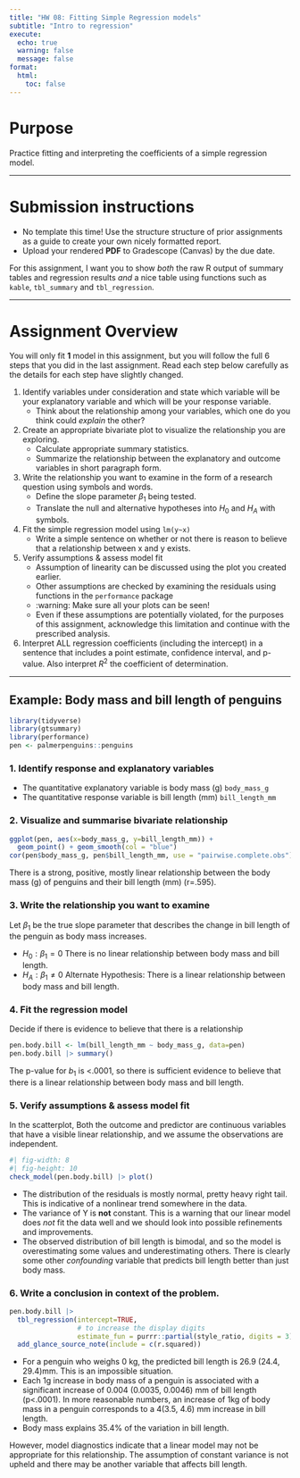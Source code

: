 ```yaml
---
title: "HW 08: Fitting Simple Regression models"
subtitle: "Intro to regression"
execute:
  echo: true
  warning: false
  message: false
format: 
  html: 
    toc: false
---
```


# Purpose

Practice fitting and interpreting the coefficients of a simple regression model. 

----

# Submission instructions

* No template this time! Use the structure structure of prior assignments as a guide to create your own nicely formatted report. 
* Upload your rendered **PDF** to Gradescope (Canvas) by the due date. 


::: {.callout-important}
For this assignment, I want you to show _both_ the raw R output of summary tables and regression results *and* a nice table using functions such as `kable`, `tbl_summary` and `tbl_regression`. 
:::

----

# Assignment Overview

You will only fit **1** model in this assignment, but you will follow the full 6 steps that you did in the last assignment. Read each step below carefully as the details for each step have slightly changed. 

1. Identify variables under consideration and state which variable will be your explanatory variable and which will be your response variable. 
    - Think about the relationship among your variables, which one do you think could _explain_ the other? 
    
2. Create an appropriate bivariate plot to visualize the relationship you are exploring. 
    - Calculate appropriate summary statistics. 
    - Summarize the relationship between the explanatory and outcome variables in short paragraph form. 

3. Write the relationship you want to examine in the form of a research question using symbols and words.
    - Define the slope parameter $\beta_{1}$ being tested.
    - Translate the null and alternative hypotheses into $H_{0}$ and $H_{A}$ with symbols. 

4. Fit the simple regression model using `lm(y~x)`
    - Write a simple sentence on whether or not there is reason to believe that a relationship between x and y exists.

5. Verify assumptions & assess model fit
    - Assumption of linearity can be discussed using the plot you created earlier. 
    - Other assumptions are checked by examining the residuals using functions in the `performance` package
    - :warning: Make sure all your plots can be seen! 
    - Even if these assumptions are potentially violated, for the purposes of this assignment, acknowledge this limitation and continue with the prescribed analysis. 
    
6. Interpret ALL regression coefficients (including the intercept) in a sentence that includes a point estimate, confidence interval, and p-value. Also interpret $R^{2}$ the coefficient of determination. 

----


## Example: Body mass and bill length of penguins

```r
library(tidyverse)
library(gtsummary)
library(performance)
pen <- palmerpenguins::penguins
```

### 1. Identify response and explanatory variables

-   The quantitative explanatory variable is body mass (g) `body_mass_g`
-   The quantitative response variable is bill length (mm) `bill_length_mm`

### 2. Visualize and summarise bivariate relationship {.smaller}

```r
ggplot(pen, aes(x=body_mass_g, y=bill_length_mm)) + 
  geom_point() + geom_smooth(col = "blue")
cor(pen$body_mass_g, pen$bill_length_mm, use = "pairwise.complete.obs")
```

There is a strong, positive, mostly linear relationship between the body mass (g) of penguins and their bill length (mm) (r=.595).

### 3. Write the relationship you want to examine

Let $\beta_1$ be the true slope parameter that describes the change in bill length of the penguin as body mass increases.

-  $H_{0}: \beta_{1}=0$ There is no linear relationship between body mass and bill length.
-  $H_{A}: \beta_{1} \neq 0$ Alternate Hypothesis: There is a linear relationship between body mass and bill length.

### 4. Fit the regression model

Decide if there is evidence to believe that there is a relationship

```r
pen.body.bill <- lm(bill_length_mm ~ body_mass_g, data=pen)
pen.body.bill |> summary()
```

The p-value for $b_{1}$ is \<.0001, so there is sufficient evidence to believe that there is a linear relationship between body mass and bill length.

### 5. Verify assumptions & assess model fit

In the scatterplot, Both the outcome and predictor are continuous variables that have a visible linear relationship, and we assume the observations are independent.


```r
#| fig-width: 8
#| fig-height: 10
check_model(pen.body.bill) |> plot()
```


* The distribution of the residuals is mostly normal, pretty heavy right tail. This is indicative of a nonlinear trend somewhere in the data.
* The variance of Y is **not** constant. This is a warning that our linear model does *not* fit the data well and we should look into possible refinements and improvements.
* The observed distribution of bill length is bimodal, and so the model is overestimating some values and underestimating others. There is clearly some other *confounding* variable that predicts bill length better than just body mass.


### 6. Write a conclusion in context of the problem. {.smaller}

```r
pen.body.bill |> 
  tbl_regression(intercept=TRUE, 
                 # to increase the display digits
                 estimate_fun = purrr::partial(style_ratio, digits = 3)) |>
  add_glance_source_note(include = c(r.squared))
```

* For a penguin who weighs 0 kg, the predicted bill length is 26.9 (24.4, 29.4)mm. This is an impossible situation.  
* Each 1g increase in body mass of a penguin is associated with a significant increase of 0.004 (0.0035, 0.0046) mm of bill length (p\<.0001). In more reasonable numbers, an increase of 1kg of body mass in a penguin corresponds to a 4(3.5, 4.6) mm increase in bill length. 
* Body mass explains 35.4% of the variation in bill length.

However, model diagnostics indicate that a linear model may not be appropriate for this relationship. The assumption of constant variance is not upheld and there may be another variable that affects bill length.
